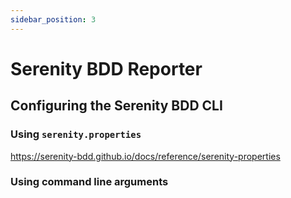 ```yaml
---
sidebar_position: 3
---
```



# Serenity BDD Reporter

## Configuring the Serenity BDD CLI

### Using `serenity.properties`

https://serenity-bdd.github.io/docs/reference/serenity-properties

### Using command line arguments

<ArticleComingSoon />
